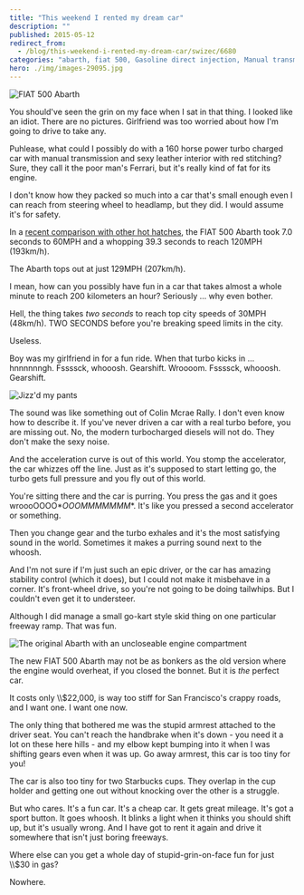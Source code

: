 ```yaml
---
title: "This weekend I rented my dream car"
description: ""
published: 2015-05-12
redirect_from:
  - /blog/this-weekend-i-rented-my-dream-car/swizec/6680
categories: "abarth, fiat 500, Gasoline direct injection, Manual transmission, Travel + Events, Turbocharger"
hero: ./img/images-29095.jpg
---
```


![FIAT 500 Abarth](./img/images-29095.jpg)

You should've seen the grin on my face when I sat in that thing. I looked like an idiot. There are no pictures. Girlfriend was too worried about how I'm going to drive to take any.

Puhlease, what could I possibly do with a 160 horse power turbo charged car with manual transmission and sexy leather interior with red stitching? Sure, they call it the poor man's Ferrari, but it's really kind of fat for its engine.

I don't know how they packed so much into a car that's small enough even I can reach from steering wheel to headlamp, but they did. I would assume it's for safety.

In a [recent comparison with other hot hatches](http://www.caranddriver.com/comparisons/2014-ford-fiesta-st-vs-2014-fiat-500-abarth-2014-mini-cooper-s-hardtop-final-scoring-performance-data-and-complete-specs-page-5), the FIAT 500 Abarth took 7.0 seconds to 60MPH and a whopping 39.3 seconds to reach 120MPH (193km/h).

The Abarth tops out at just 129MPH (207km/h).

I mean, how can you possibly have fun in a car that takes almost a whole minute to reach 200 kilometers an hour? Seriously ... why even bother.

Hell, the thing takes _two seconds_ to reach top city speeds of 30MPH (48km/h). TWO SECONDS before you're breaking speed limits in the city.

Useless.

Boy was my girlfriend in for a fun ride. When that turbo kicks in ... hnnnnnngh. Fssssck, whooosh. Gearshift. Wroooom. Fssssck, whooosh. Gearshift.

![Jizz'd my pants](./img/images-29087.gif)

The sound was like something out of Colin Mcrae Rally. I don't even know how to describe it. If you've never driven a car with a real turbo before, you are missing out. No, the modern turbocharged diesels will not do. They don't make the sexy noise.

And the acceleration curve is out of this world. You stomp the accelerator, the car whizzes off the line. Just as it's supposed to start letting go, the turbo gets full pressure and you fly out of this world.

You're sitting there and the car is purring. You press the gas and it goes wroooOOOO\*_OOOMMMMMMM_\*. It's like you pressed a second accelerator or something.

Then you change gear and the turbo exhales and it's the most satisfying sound in the world. Sometimes it makes a purring sound next to the whoosh.

And I'm not sure if I'm just such an epic driver, or the car has amazing stability control (which it does), but I could not make it misbehave in a corner. It's front-wheel drive, so you're not going to be doing tailwhips. But I couldn't even get it to understeer.

Although I did manage a small go-kart style skid thing on one particular freeway ramp. That was fun.

![The original Abarth with an uncloseable engine compartment](./img/images-29091.jpg)

The new FIAT 500 Abarth may not be as bonkers as the old version where the engine would overheat, if you closed the bonnet. But it is _the_ perfect car.

It costs only \\\\\$22,000, is way too stiff for San Francisco's crappy roads, and I want one. I want one now.

The only thing that bothered me was the stupid armrest attached to the driver seat. You can't reach the handbrake when it's down - you need it a lot on these here hills - and my elbow kept bumping into it when I was shifting gears even when it was up. Go away armrest, this car is too tiny for you!

The car is also too tiny for two Starbucks cups. They overlap in the cup holder and getting one out without knocking over the other is a struggle.

But who cares. It's a fun car. It's a cheap car. It gets great mileage. It's got a sport button. It goes whoosh. It blinks a light when it thinks you should shift up, but it's usually wrong. And I have got to rent it again and drive it somewhere that isn't just boring freeways.

Where else can you get a whole day of stupid-grin-on-face fun for just \\\\\$30 in gas?

Nowhere.
